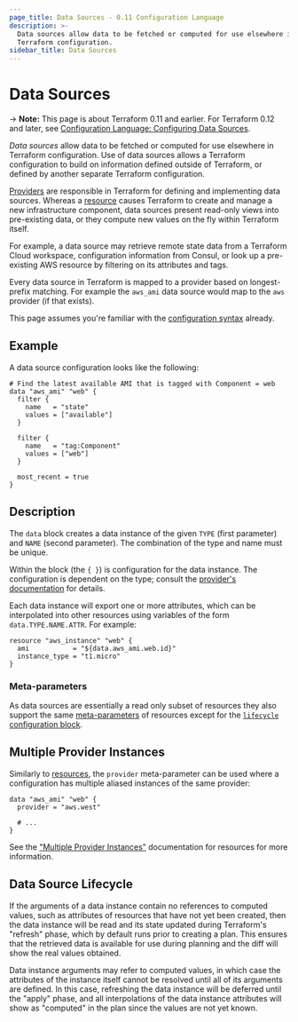 ```yaml
---
page_title: Data Sources - 0.11 Configuration Language
description: >-
  Data sources allow data to be fetched or computed for use elsewhere in
  Terraform configuration.
sidebar_title: Data Sources
---
```


# Data Sources

-> **Note:** This page is about Terraform 0.11 and earlier. For Terraform 0.12
and later, see
[Configuration Language: Configuring Data Sources](/language/data-sources/).

_Data sources_ allow data to be fetched or computed for use elsewhere
in Terraform configuration. Use of data sources allows a Terraform
configuration to build on information defined outside of Terraform,
or defined by another separate Terraform configuration.

[Providers](/language/configuration-0-11/providers) are responsible in
Terraform for defining and implementing data sources. Whereas
a [resource](/language/configuration-0-11/resources) causes Terraform
to create and manage a new infrastructure component, data sources
present read-only views into pre-existing data, or they compute
new values on the fly within Terraform itself.

For example, a data source may retrieve remote state data from a
Terraform Cloud workspace, configuration information from Consul, or look up a pre-existing
AWS resource by filtering on its attributes and tags.

Every data source in Terraform is mapped to a provider based
on longest-prefix matching. For example the `aws_ami`
data source would map to the `aws` provider (if that exists).

This page assumes you're familiar with the
[configuration syntax](/language/configuration-0-11/syntax)
already.

## Example

A data source configuration looks like the following:

```hcl
# Find the latest available AMI that is tagged with Component = web
data "aws_ami" "web" {
  filter {
    name   = "state"
    values = ["available"]
  }

  filter {
    name   = "tag:Component"
    values = ["web"]
  }

  most_recent = true
}
```

## Description

The `data` block creates a data instance of the given `TYPE` (first
parameter) and `NAME` (second parameter). The combination of the type
and name must be unique.

Within the block (the `{ }`) is configuration for the data instance. The
configuration is dependent on the type; consult the [provider's documentation](https://registry.terraform.io/browse/providers) for
details.

Each data instance will export one or more attributes, which can be
interpolated into other resources using variables of the form
`data.TYPE.NAME.ATTR`. For example:

```hcl
resource "aws_instance" "web" {
  ami           = "${data.aws_ami.web.id}"
  instance_type = "t1.micro"
}
```

### Meta-parameters

As data sources are essentially a read only subset of resources they also support the same [meta-parameters](/language/configuration-0-11/resources#meta-parameters) of resources except for the [`lifecycle` configuration block](/language/configuration-0-11/resources#lifecycle).

## Multiple Provider Instances

Similarly to [resources](/language/configuration-0-11/resources), the
`provider` meta-parameter can be used where a configuration has
multiple aliased instances of the same provider:

```hcl
data "aws_ami" "web" {
  provider = "aws.west"

  # ...
}
```

See the ["Multiple Provider Instances"](/language/configuration-0-11/resources#multiple-provider-instances) documentation for resources
for more information.

## Data Source Lifecycle

If the arguments of a data instance contain no references to computed values,
such as attributes of resources that have not yet been created, then the
data instance will be read and its state updated during Terraform's "refresh"
phase, which by default runs prior to creating a plan. This ensures that the
retrieved data is available for use during planning and the diff will show
the real values obtained.

Data instance arguments may refer to computed values, in which case the
attributes of the instance itself cannot be resolved until all of its
arguments are defined. In this case, refreshing the data instance will be
deferred until the "apply" phase, and all interpolations of the data instance
attributes will show as "computed" in the plan since the values are not yet
known.
